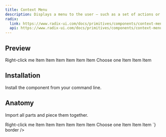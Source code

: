```yaml
---
title: Context Menu
description: Displays a menu to the user — such as a set of actions or functions — triggered by a button.
radix:
  link: https://www.radix-ui.com/docs/primitives/components/context-menu
  api: https://www.radix-ui.com/docs/primitives/components/context-menu#api-reference
---
```


## Preview

<Preview>
  <Flex
    css={{
      flexDirection: "column",
      alignItems: "center",
      gap: "$3",
    }}
  >
    <ContextMenu>
      <ContextMenu.Trigger>
        <Flex
          css={{
            alignItems: 'center',
            justifyContent: 'center',
            height: '$9',
            backgroundColor: '$slate2',
            border: '2px dashed $colors$slate6',
            borderRadius: '$2',
            padding: "$3"
          }}
        >
          <Text variant="gray">Right-click me</Text>
        </Flex>
      </ContextMenu.Trigger>
      <ContextMenu.Content>
        <ContextMenu.Group>
          <ContextMenu.Item>Item</ContextMenu.Item>
          <ContextMenu.Item>Item</ContextMenu.Item>
          <ContextMenu.Item>Item</ContextMenu.Item>
          <ContextMenu.Separator />
          <ContextMenu.CheckboxItem>Item</ContextMenu.CheckboxItem>
          <ContextMenu.CheckboxItem checked>Item</ContextMenu.CheckboxItem>
          <ContextMenu.CheckboxItem>Item</ContextMenu.CheckboxItem>
          <ContextMenu.Separator />
          <ContextMenu.Label>Choose one</ContextMenu.Label>
          <ContextMenu.RadioGroup value="one">
            <ContextMenu.RadioItem value="one">Item</ContextMenu.RadioItem>
            <ContextMenu.RadioItem value="two">Item</ContextMenu.RadioItem>
            <ContextMenu.RadioItem value="three">Item</ContextMenu.RadioItem>
          </ContextMenu.RadioGroup>
        </ContextMenu.Group>
      </ContextMenu.Content>
    </ContextMenu>
  </Flex>
</Preview>

## Installation

Install the component from your command line.

<LiveProvider>
    <LiveEditor code={`npm install @odpf/apsara`} border/>
</LiveProvider>


## Anatomy
Import all parts and piece them together.

<LiveProvider>
    <LiveEditor code={`

<ContextMenu>
  <ContextMenu.Trigger>
    <Text>Right-click me</Text>
  </ContextMenu.Trigger>
  <ContextMenu.Content>
    <ContextMenu.Group>
      <ContextMenu.Item>Item</ContextMenu.Item>
      <ContextMenu.Item>Item</ContextMenu.Item>
      <ContextMenu.Item>Item</ContextMenu.Item>
      <ContextMenu.Separator />
      <ContextMenu.CheckboxItem>Item</ContextMenu.CheckboxItem>
      <ContextMenu.CheckboxItem checked>Item</ContextMenu.CheckboxItem>
      <ContextMenu.CheckboxItem>Item</ContextMenu.CheckboxItem>
      <ContextMenu.Separator />
      <ContextMenu.Label>Choose one</ContextMenu.Label>
      <ContextMenu.RadioGroup value="one">
        <ContextMenu.RadioItem value="one">Item</ContextMenu.RadioItem>
        <ContextMenu.RadioItem value="two">Item</ContextMenu.RadioItem>
        <ContextMenu.RadioItem value="three">Item</ContextMenu.RadioItem>
      </ContextMenu.RadioGroup>
    </ContextMenu.Group>
  </ContextMenu.Content>
</ContextMenu>
`} border />
</LiveProvider>
